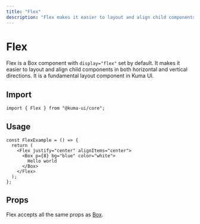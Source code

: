 ```yaml
---
title: "Flex"
description: "Flex makes it easier to layout and align child components in both horizontal and vertical directions."
---
```



# Flex

Flex is a Box component with `display="flex"` set by default. It makes it easier to layout and align child components in both horizontal and vertical directions. It is a fundamental layout component in Kuma UI.

## Import

```tsx copy
import { Flex } from "@kuma-ui/core";
```

## Usage

<ExampleContainer>
  <FlexExample />
</ExampleContainer>

```tsx copy
const FlexExample = () => {
  return (
    <Flex justify="center" alignItems="center">
      <Box p={8} bg="blue" color="white">
        Hello world
      </Box>
    </Flex>
  );
};
```

## Props

Flex accepts all the same props as [Box](/docs/Components/Box).
